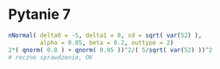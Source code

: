 # Pytanie 7

```r
nNormal( delta0 = -5, delta1 = 0, sd = sqrt( var(52) ),
         alpha = 0.05, beta = 0.2, outtype = 2)
2*( qnorm( 0.8 ) + qnorm( 0.95 ))^2/( 5/sqrt( var(52) ))^2
# reczne sprawdzenie, OK

```

